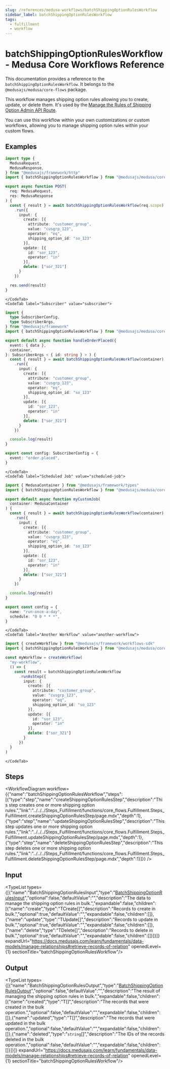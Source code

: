 ```yaml
---
slug: /references/medusa-workflows/batchShippingOptionRulesWorkflow
sidebar_label: batchShippingOptionRulesWorkflow
tags:
  - fulfillment
  - workflow
---
```



# batchShippingOptionRulesWorkflow - Medusa Core Workflows Reference

This documentation provides a reference to the `batchShippingOptionRulesWorkflow`. It belongs to the `@medusajs/medusa/core-flows` package.

This workflow manages shipping option rules allowing you to create, update, or delete them. It's used by the
[Manage the Rules of Shipping Option Admin API Route](https://docs.medusajs.com/api/admin#shipping-options\_postshippingoptionsidrulesbatch).

You can use this workflow within your own customizations or custom workflows, allowing you to 
manage shipping option rules within your custom flows.

<SourceCodeLink link="https://github.com/medusajs/medusa/blob/e3d5457b5c990bb230daebe316ee2486913c27f6/packages/core/core-flows/src/fulfillment/workflows/batch-shipping-option-rules.ts#L76" />

## Examples

<CodeTabs group="workflow-exection">
    <CodeTab label="API Route" value="api-route">
    
```ts title="src/api/workflow/route.ts"
import type {
  MedusaRequest,
  MedusaResponse,
} from "@medusajs/framework/http"
import { batchShippingOptionRulesWorkflow } from "@medusajs/medusa/core-flows"

export async function POST(
  req: MedusaRequest,
  res: MedusaResponse
) {
  const { result } = await batchShippingOptionRulesWorkflow(req.scope)
    .run({
      input: {
        create: [{
          attribute: "customer_group",
          value: "cusgrp_123",
          operator: "eq",
          shipping_option_id: "so_123"
        }],
        update: [{
          id: "sor_123",
          operator: "in"
        }],
        delete: ["sor_321"]
      }
    })

  res.send(result)
}
```

    </CodeTab>
    <CodeTab label="Subscriber" value="subscriber">
    
```ts title="src/subscribers/order-placed.ts"
import {
  type SubscriberConfig,
  type SubscriberArgs,
} from "@medusajs/framework"
import { batchShippingOptionRulesWorkflow } from "@medusajs/medusa/core-flows"

export default async function handleOrderPlaced({
  event: { data },
  container,
}: SubscriberArgs < { id: string } > ) {
  const { result } = await batchShippingOptionRulesWorkflow(container)
    .run({
      input: {
        create: [{
          attribute: "customer_group",
          value: "cusgrp_123",
          operator: "eq",
          shipping_option_id: "so_123"
        }],
        update: [{
          id: "sor_123",
          operator: "in"
        }],
        delete: ["sor_321"]
      }
    })

  console.log(result)
}

export const config: SubscriberConfig = {
  event: "order.placed",
}
```

    </CodeTab>
    <CodeTab label="Scheduled Job" value="scheduled-job">
    
```ts title="src/jobs/message-daily.ts"
import { MedusaContainer } from "@medusajs/framework/types"
import { batchShippingOptionRulesWorkflow } from "@medusajs/medusa/core-flows"

export default async function myCustomJob(
  container: MedusaContainer
) {
  const { result } = await batchShippingOptionRulesWorkflow(container)
    .run({
      input: {
        create: [{
          attribute: "customer_group",
          value: "cusgrp_123",
          operator: "eq",
          shipping_option_id: "so_123"
        }],
        update: [{
          id: "sor_123",
          operator: "in"
        }],
        delete: ["sor_321"]
      }
    })

  console.log(result)
}

export const config = {
  name: "run-once-a-day",
  schedule: "0 0 * * *",
}
```

    </CodeTab>
    <CodeTab label="Another Workflow" value="another-workflow">
    
```ts title="src/workflows/my-workflow.ts"
import { createWorkflow } from "@medusajs/framework/workflows-sdk"
import { batchShippingOptionRulesWorkflow } from "@medusajs/medusa/core-flows"

const myWorkflow = createWorkflow(
  "my-workflow",
  () => {
    const result = batchShippingOptionRulesWorkflow
      .runAsStep({
        input: {
          create: [{
            attribute: "customer_group",
            value: "cusgrp_123",
            operator: "eq",
            shipping_option_id: "so_123"
          }],
          update: [{
            id: "sor_123",
            operator: "in"
          }],
          delete: ["sor_321"]
        }
      })
  }
)
```

    </CodeTab>
  </CodeTabs>

## Steps

<WorkflowDiagram workflow={{"name":"batchShippingOptionRulesWorkflow","steps":[{"type":"step","name":"createShippingOptionRulesStep","description":"This step creates one or more shipping option rules.","link":"../../../Steps_Fulfillment/functions/core_flows.Fulfillment.Steps_Fulfillment.createShippingOptionRulesStep/page.mdx","depth":1},{"type":"step","name":"updateShippingOptionRulesStep","description":"This step updates one or more shipping option rules.","link":"../../../Steps_Fulfillment/functions/core_flows.Fulfillment.Steps_Fulfillment.updateShippingOptionRulesStep/page.mdx","depth":1},{"type":"step","name":"deleteShippingOptionRulesStep","description":"This step deletes one or more shipping option rules.","link":"../../../Steps_Fulfillment/functions/core_flows.Fulfillment.Steps_Fulfillment.deleteShippingOptionRulesStep/page.mdx","depth":1}]}} />

## Input

<TypeList types={[{"name":"BatchShippingOptionRulesInput","type":"[BatchShippingOptionRulesInput](../../../../types/core_flows.BatchShippingOptionRulesInput/page.mdx)","optional":false,"defaultValue":"","description":"The data to manage the shipping option rules in bulk.","expandable":false,"children":[{"name":"create","type":"TCreate[]","description":"Records to create in bulk.","optional":true,"defaultValue":"","expandable":false,"children":[]},{"name":"update","type":"TUpdate[]","description":"Records to update in bulk.","optional":true,"defaultValue":"","expandable":false,"children":[]},{"name":"delete","type":"TDelete[]","description":"Records to delete in bulk.","optional":true,"defaultValue":"","expandable":false,"children":[]}]}]} expandUrl="https://docs.medusajs.com/learn/fundamentals/data-models/manage-relationships#retrieve-records-of-relation" openedLevel={1} sectionTitle="batchShippingOptionRulesWorkflow"/>

## Output

<TypeList types={[{"name":"BatchShippingOptionRulesOutput","type":"[BatchShippingOptionRulesOutput](../../../../types/core_flows.BatchShippingOptionRulesOutput/page.mdx)","optional":false,"defaultValue":"","description":"The result of managing the shipping option rules in bulk.","expandable":false,"children":[{"name":"created","type":"T[]","description":"The records that were created in the bulk operation.","optional":false,"defaultValue":"","expandable":false,"children":[]},{"name":"updated","type":"T[]","description":"The records that were updated in the bulk operation.","optional":false,"defaultValue":"","expandable":false,"children":[]},{"name":"deleted","type":"`string`[]","description":"The IDs of the records deleted in the bulk operation.","optional":false,"defaultValue":"","expandable":false,"children":[]}]}]} expandUrl="https://docs.medusajs.com/learn/fundamentals/data-models/manage-relationships#retrieve-records-of-relation" openedLevel={1} sectionTitle="batchShippingOptionRulesWorkflow"/>
